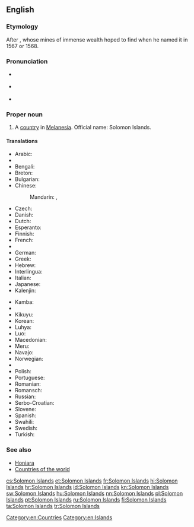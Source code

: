==English==
{{wikipedia}}

===Etymology===
After {{w|King Solomon}}, whose mines of immense wealth {{w|Álvaro de Mendaña y Neira}} hoped to find when he named it in 1567 or 1568.

===Pronunciation===
* {{a|UK}} {{IPA|/ˈsɒl.ə.mən ˈaɪ.ləndz/}}
* {{a|US}} {{IPA|/ˈsɑ.lə.mən ˈaɪ.ləndz/}}
* {{audio|en-us-Solomon Islands.ogg|Audio (US)}}

===Proper noun===
{{en-proper noun|head=[[Solomon]] [[island|Islands]]}}

# A [[country]] in [[Melanesia]]. Official name: Solomon Islands.

====Translations====
{{trans-top|A country in Melanesia}}
* Arabic: {{t-|ar|جزر سليمان|f|p|tr=júzur sulaymaan|sc=Arab}}
* {{trreq|Armenian}}
* Bengali: {{t-|bn|সলোমন দ্বীপপুঞ্জ}}
* Breton: {{t-|br|Inizi Salomon}}
* Bulgarian: {{t-|bg|Соломонови острови}}
* Chinese:
*: Mandarin: {{t-|cmn|所羅門群島|sc=Hani}}, {{t-|cmn|所罗门群岛|tr=Suǒluómén Qúndǎo|sc=Hani}}
* Czech: {{t+|cs|Šalamounovy ostrovy|m|p}}
* Danish: {{t+|da|Salomonøerne}}
* Dutch: {{t+|nl|Salomonseilanden}}
* Esperanto: {{t-|eo|Salomonoj|p}}
* Finnish: {{t+|fi|Salomonsaaret}}
* French: {{t-|fr|Îles Salomon}}
* {{trreq|Georgian}}
* German: {{t+|de|Salomonen}}
* Greek: {{t+|el|Νήσοι Σολομώντος|m|p|tr=Nísoi Solomóntos}}
* Hebrew: {{t-|he|איי שלמ|tr=Iyey Shlomo|sc=Hebr}}
* Interlingua: {{t-|ia|Insulas Salomon}}
* Italian: {{t+|it|Isole Salomone}}
* Japanese: {{t-|ja|ソロモン諸島|tr=Soromon shotō|sc=Jpan}}
* Kalenjin: {{tø|kln|Solomon}}
{{trans-mid}}
* Kamba: {{tø|kam|Solomoni}}
* {{trreq|Khmer}}
* Kikuyu: {{tø|ki|Solomon}}
* Korean: {{t-|ko|솔로몬 제도|tr=Sollomon jedo|sc=Kore}}
* Luhya: {{tø|luy|Solomoni}}
* Luo: {{tø|luo|Solomon}}
* Macedonian: {{t-|mk|Соломонови Острови|m|p|tr=Solomónovi Óstrovi}}
* Meru: {{tø|mer|Solomon}}
* Navajo: {{tø|nv|Sólomon Tó Bináhaazyínígíí}}
* Norwegian: {{t-|no|Salomonøyene}}
* {{trreq|Persian}}
* Polish: {{t+|pl|Wyspy Salomona}}
* Portuguese: {{t+|pt|Ilhas Salomão}}
* Romanian: {{t-|ro|Insulele Solomon}}
* Romansch: {{t-|rm|Inslas da Salomon|f|p}}
* Russian: {{t-|ru|Соломоновы острова|m|p|tr=Solomónovy ostrová}}
* Serbo-Croatian: {{t-|sh|Solomonova Ostrva|n|p}}
* Slovene: {{t-|sl|Salomonovi otoki|m|p}}
* Spanish: {{t+|es|Islas Salomón}}
* Swahili: {{t+|sw|Solomoni}}
* Swedish: {{t+|sv|Salomonöarna}}
* Turkish: {{t+|tr|Solomon Adaları|p}}
{{trans-bottom}}

===See also===
* [[Honiara]]
* [[Appendix:Countries of the world|Countries of the world]]

[[Category:en:Countries]]
[[Category:en:Islands]]

[[cs:Solomon Islands]]
[[et:Solomon Islands]]
[[fr:Solomon Islands]]
[[hi:Solomon Islands]]
[[hr:Solomon Islands]]
[[id:Solomon Islands]]
[[kn:Solomon Islands]]
[[sw:Solomon Islands]]
[[hu:Solomon Islands]]
[[nn:Solomon Islands]]
[[pl:Solomon Islands]]
[[pt:Solomon Islands]]
[[ru:Solomon Islands]]
[[fi:Solomon Islands]]
[[ta:Solomon Islands]]
[[tr:Solomon Islands]]
